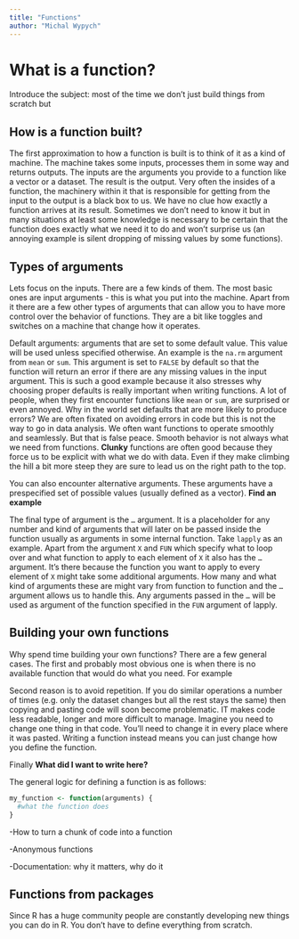 ```yaml
---
title: "Functions"
author: "Michal Wypych"
---
```


# What is a function?

Introduce the subject: most of the time we don't just build things from scratch but

## How is a function built?

The first approximation to how a function is built is to think of it as a kind of machine. The machine takes some inputs, processes them in some way and returns outputs. The inputs are the arguments you provide to a function like a vector or a dataset. The result is the output. Very often the insides of a function, the machinery within it that is responsible for getting from the input to the output is a black box to us. We have no clue how exactly a function arrives at its result. Sometimes we don't need to know it but in many situations at least some knowledge is necessary to be certain that the function does exactly what we need it to do and won't surprise us (an annoying example is silent dropping of missing values by some functions).

## Types of arguments

Lets focus on the inputs. There are a few kinds of them. The most basic ones are input arguments - this is what you put into the machine. Apart from it there are a few other types of arguments that can allow you to have more control over the behavior of functions. They are a bit like toggles and switches on a machine that change how it operates.

Default arguments: arguments that are set to some default value. This value will be used unless specified otherwise. An example is the `na.rm` argument from `mean` or `sum`. This argument is set to `FALSE` by default so that the function will return an error if there are any missing values in the input argument. This is such a good example because it also stresses why choosing proper defaults is really important when writing functions. A lot of people, when they first encounter functions like `mean` or `sum`, are surprised or even annoyed. Why in the world set defaults that are more likely to produce errors? We are often fixated on avoiding errors in code but this is not the way to go in data analysis. We often want functions to operate smoothly and seamlessly. But that is false peace. Smooth behavior is not always what we need from functions. **Clunky** functions are often good because they force us to be explicit with what we do with data. Even if they make climbing the hill a bit more steep they are sure to lead us on the right path to the top.

You can also encounter alternative arguments. These arguments have a prespecified set of possible values (usually defined as a vector). **Find an example**

The final type of argument is the `…` argument. It is a placeholder for any number and kind of arguments that will later on be passed inside the function usually as arguments in some internal function. Take `lapply` as an example. Apart from the argument `X` and `FUN` which specify what to loop over and what function to apply to each element of `X` it also has the `…` argument. It's there because the function you want to apply to every element of `X` might take some additional arguments. How many and what kind of arguments these are might vary from function to function and the `…` argument allows us to handle this. Any arguments passed in the `…` will be used as argument of the function specified in the `FUN` argument of lapply.

## Building your own functions

Why spend time building your own functions? There are a few general cases. The first and probably most obvious one is when there is no available function that would do what you need. For example

Second reason is to avoid repetition. If you do similar operations a number of times (e.g. only the dataset changes but all the rest stays the same) then copying and pasting code will soon become problematic. IT makes code less readable, longer and more difficult to manage. Imagine you need to change one thing in that code. You'll need to change it in every place where it was pasted. Writing a function instead means you can just change how you define the function.

Finally **What did I want to write here?**

The general logic for defining a function is as follows:

```r
my_function <- function(arguments) {
  #what the function does
}

```

-How to turn a chunk of code into a function

-Anonymous functions

-Documentation: why it matters, why do it

## Functions from packages

Since R has a huge community people are constantly developing new things you can do in R. You don't have to define everything from scratch.
